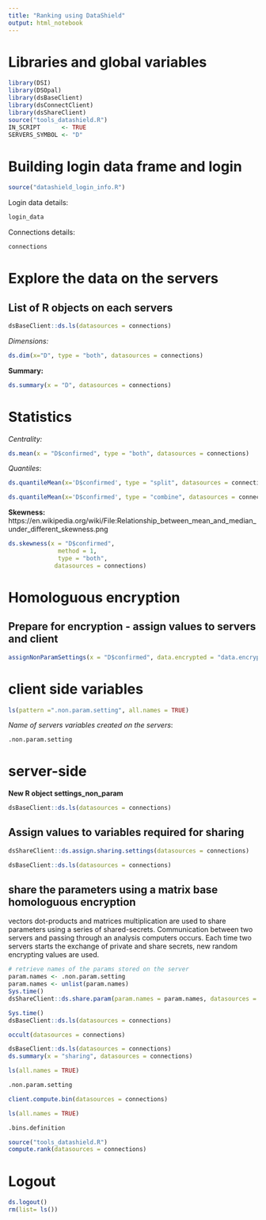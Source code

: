 ```yaml
---
title: "Ranking using DataShield"
output: html_notebook
---
```


# Libraries and global variables
```r
library(DSI)
library(DSOpal)
library(dsBaseClient)
library(dsConnectClient)
library(dsShareClient)
source("tools_datashield.R")
IN_SCRIPT      <- TRUE
SERVERS_SYMBOL <- "D"
```


# Building login data frame and login
```R
source("datashield_login_info.R")
```
Login data details:
```r
login_data
```

Connections details:
```r
connections
```       
# Explore the data on the servers
## List of R objects on each servers
```R
dsBaseClient::ds.ls(datasources = connections)
```
_Dimensions:_
```r
ds.dim(x="D", type = "both", datasources = connections)
```



**Summary:**
```r
ds.summary(x = "D", datasources = connections)
```

# Statistics
_Centrality:_
```r
ds.mean(x = "D$confirmed", type = "both", datasources = connections)
```
_Quantiles_:
```r
ds.quantileMean(x='D$confirmed', type = "split", datasources = connections)
```

```r
ds.quantileMean(x='D$confirmed', type = "combine", datasources = connections)
```
**Skewness:**
https://en.wikipedia.org/wiki/File:Relationship_between_mean_and_median_under_different_skewness.png

```r
ds.skewness(x = "D$confirmed",
              method = 1, 
              type = "both",
             datasources = connections)
```



# Homologuous encryption
## Prepare for encryption - assign values to servers and client

```r
assignNonParamSettings(x = "D$confirmed", data.encrypted = "data.encrypted", datasources = connections)
```

# client side variables
```r
ls(pattern =".non.param.setting", all.names = TRUE)
```

_Name of servers variables created on the servers_:
```r
.non.param.setting
```

# server-side 
**New R object settings_non_param**
```r
dsBaseClient::ds.ls(datasources = connections)
```

## Assign values to variables required for sharing 
```r
dsShareClient::ds.assign.sharing.settings(datasources = connections)
```

```r
dsBaseClient::ds.ls(datasources = connections)
```
## share the parameters using a matrix base homologuous encryption
vectors dot-products and matrices multiplication are used to share parameters using a series of shared-secrets. Communication between two servers and passing through an analysis computers occurs. Each time two servers starts the exchange of private and share secrets, new random encrypting values are used. 
```r
# retrieve names of the params stored on the server
param.names <- .non.param.setting
param.names <- unlist(param.names)
Sys.time()
dsShareClient::ds.share.param(param.names = param.names, datasources = connections)    
```

```r
Sys.time()
dsBaseClient::ds.ls(datasources = connections)
```
```r
occult(datasources = connections)
```

```r
dsBaseClient::ds.ls(datasources = connections)
ds.summary(x = "sharing", datasources = connections)
```
```r
ls(all.names = TRUE)
```

```r
.non.param.setting
```

```r
client.compute.bin(datasources = connections)
```

```r
ls(all.names = TRUE)
```

```r
.bins.definition
```
```r
source("tools_datashield.R")
compute.rank(datasources = connections)
```

# Logout
```r
ds.logout()
rm(list= ls())
```
